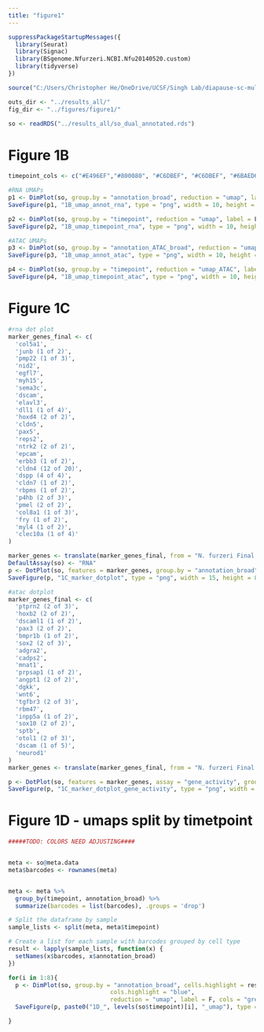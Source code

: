 ```yaml
---
title: "figure1"
---
```


```r
suppressPackageStartupMessages({
  library(Seurat)
  library(Signac)
  library(BSgenome.Nfurzeri.NCBI.Nfu20140520.custom)
  library(tidyverse)
})

source("C:/Users/Christopher He/OneDrive/UCSF/Singh Lab/diapause-sc-multiome/code/helper_functions.R")
```

```r
outs_dir <- "../results_all/"
fig_dir <- "../figures/figure1/"
```

```r
so <- readRDS("../results_all/so_dual_annotated.rds")
```

# Figure 1B
```r
timepoint_cols <- c("#E496EF","#800080", "#C6DBEF", "#C6DBEF", "#6BAED6", "#2171B5", "#08306B", "#FD8D3C")

#RNA UMAPs
p1 <- DimPlot(so, group.by = "annotation_broad", reduction = "umap", label = F, cols = colors_broad) + NoLegend() + NoAxes()
SaveFigure(p1, "1B_umap_annot_rna", type = "png", width = 10, height = 10, res = 300)

p2 <- DimPlot(so, group.by = "timepoint", reduction = "umap", label = F, cols = timepoint_cols) + NoLegend() + NoAxes()
SaveFigure(p2, "1B_umap_timepoint_rna", type = "png", width = 10, height = 10, res = 300)

#ATAC UMAPs
p3 <- DimPlot(so, group.by = "annotation_ATAC_broad", reduction = "umap_ATAC", label = F, cols = colors_broad) + NoLegend() + NoAxes()
SaveFigure(p3, "1B_umap_annot_atac", type = "png", width = 10, height = 10, res = 300)

p4 <- DimPlot(so, group.by = "timepoint", reduction = "umap_ATAC", label = F, cols = timepoint_cols) + NoLegend() + NoAxes()
SaveFigure(p4, "1B_umap_timepoint_atac", type = "png", width = 10, height = 10, res = 300)
```
# Figure 1C
```r
#rna dot plot
marker_genes_final <- c(
  'col5a1',
  'junb (1 of 2)',
  'pmp22 (1 of 3)',
  'nid2',
  'egfl7',
  'myh15',
  'sema3c',
  'dscam',
  'elavl3',
  'dll1 (1 of 4)',
  'hoxd4 (2 of 2)',
  'cldn5',
  'pax5',
  'reps2',
  'ntrk2 (2 of 2)',
  'epcam',
  'erbb3 (1 of 2)',
  'cldn4 (12 of 20)',
  'dspp (4 of 4)',
  'cldn7 (1 of 2)',
  'rbpms (1 of 2)',
  'p4hb (2 of 3)',
  'pmel (2 of 2)',
  'col8a1 (1 of 3)',
  'fry (1 of 2)',
  'myl4 (1 of 2)',
  'clec10a (1 of 4)'
)

marker_genes <- translate(marker_genes_final, from = "N. furzeri Final Symbol", to = "N. furzeri (NCBI)")
DefaultAssay(so) <- "RNA"
p <- DotPlot(so, features = marker_genes, group.by = "annotation_broad") + RotatedAxis() + scale_x_discrete(labels=marker_genes_final)
SaveFigure(p, "1C_marker_dotplot", type = "png", width = 15, height = 8, res = 300)
```


```r
#atac dotplot
marker_genes_final <- c(
  'ptprn2 (2 of 3)',
  'hoxb2 (2 of 2)', 
  'dscaml1 (1 of 2)',
  'pax3 (2 of 2)',
  'bmpr1b (1 of 2)',
  'sox2 (2 of 3)',
  'adgra2',
  'cadps2',
  'mnat1',
  'prpsap1 (1 of 2)',
  'angpt1 (2 of 2)',
  'dgkk',
  'wnt6',
  'tgfbr3 (2 of 3)',
  'rbm47',
  'inpp5a (1 of 2)',
  'sox10 (2 of 2)',
  'sptb',
  'otol1 (2 of 3)',
  'dscam (1 of 5)',
  'neurod1'
)
marker_genes <- translate(marker_genes_final, from = "N. furzeri Final Symbol", to = "N. furzeri (NCBI)")

p <- DotPlot(so, features = marker_genes, assay = "gene_activity", group.by = "annotation_ATAC_broad") + RotatedAxis() + scale_x_discrete(labels=marker_genes_final)
SaveFigure(p, "1C_marker_dotplot_gene_activity", type = "png", width = 15, height = 8, res = 300)

```
# Figure 1D - umaps split by timetpoint
```r

#####TODO: COLORS NEED ADJUSTING####


meta <- so@meta.data
meta$barcodes <- rownames(meta)


meta <- meta %>%
  group_by(timepoint, annotation_broad) %>%
  summarize(barcodes = list(barcodes), .groups = 'drop')

# Split the dataframe by sample
sample_lists <- split(meta, meta$timepoint)

# Create a list for each sample with barcodes grouped by cell type
result <- lapply(sample_lists, function(x) {
  setNames(x$barcodes, x$annotation_broad)
})

for(i in 1:8){
  p <- DimPlot(so, group.by = "annotation_broad", cells.highlight = result[[i]],
                             cols.highlight = "blue",
                             reduction = "umap", label = F, cols = "grey") + NoLegend() + NoAxes()
  SaveFigure(p, paste0("1D_", levels(so$timepoint)[i], "_umap"), type = "png", width = 10, height = 10, res = 300)

}
```

